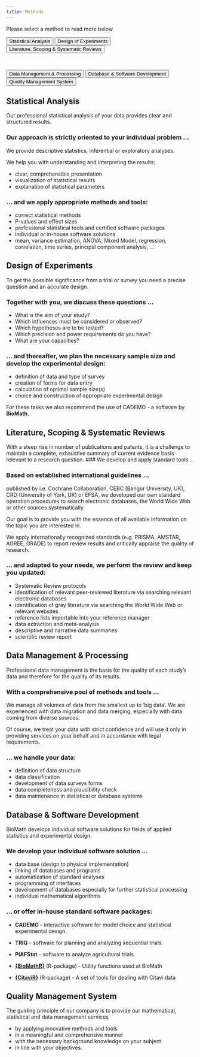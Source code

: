 ```yaml
---
title: Methods
---
```


Please select a method to read more below.

<div class="services-container">
<div class="services-grid-bottom">
<button class="service-card" onclick="showPanel('panel_m1')">Statistical Analysis
</button>
<button class="service-card" onclick="showPanel('panel_m2')">Design of Experiments</button>
<button class="service-card" onclick="showPanel('panel_m3')">Literature, Scoping & Systematic Reviews</button>
</div>

<br>

<div class="services-grid-bottom">
<button class="service-card" onclick="showPanel('panel_m4')">Data Management & Processing</button>
<button class="service-card" onclick="showPanel('panel_m5')">Database & Software Development</button>
<button class="service-card" onclick="showPanel('panel_m6')">Quality Management System</button>
</div>

<!-- Statistical Analysis -->
<div id="panel_m1" class="content-panel">

## Statistical Analysis

Our professional statistical analysis of your data provides clear and structured results.

### Our approach is strictly oriented to your individual problem ...

We provide descriptive statistics, inferential or exploratory analyses.

We help you with understanding and interpreting the results:

- clear, comprehensible presentation
- visualization of statistical results
- explanation of statistical parameters

### ... and we apply appropriate methods and tools:

- correct statistical methods
- P-values and effect sizes
- professional statistical tools and certified software packages
- individual or in-house software solutions
- mean, variance estimation, ANOVA, Mixed Model, regression, correlation, time series, principal component analysis, ...

</div>

<!-- Design of Experiments -->
<div id="panel_m2" class="content-panel">
## Design of Experiments

To get the possible significance from a trial or survey you need a precise question and an accurate design.

### Together with you, we discuss these questions ...

- What is the aim of your study?
- Which influences must be considered or observed?
- Which hypotheses are to be tested?
- Which precision and power requirements do you have?
- What are your capacities?

### ... and thereafter, we plan the necessary sample size and develop the experimental design:

- definition of data and type of survey
- creation of forms for data entry
- calculation of optimal sample size(s)
- choice and construction of appropriate experimental design

For these tasks we also recommend the use of CADEMO - a software by **BioMath**.

</div>

<!-- Literature, Scoping & Systematic Reviews -->
<div id="panel_m3" class="content-panel">
## Literature, Scoping & Systematic Reviews

With a steep rise in number of publications and patents, it is a challenge to maintain a complete, exhaustive summary of current evidence basis relevant to a research question.
### We develop and apply standard tools...

### Based on established international guidelines ...

published by i.e. Cochrane Collaboration, CEBC (Bangor University, UK), CRD (University of York, UK) or EFSA, we developed our own standard operation procedures to search electronic databases, the World Wide Web or other sources systematically.

Our goal is to provide you with the essence of all available information on the topic you are interested in.

We apply internationally recognized standards (e.g. PRISMA, AMSTAR, AGREE, GRADE) to report review results and critically appraise the quality of research.

### ... and adapted to your needs, we perform the review and keep you updated:

- Systematic Review protocols
- identification of relevant peer-reviewed literature via searching relevant electronic databases
- identification of gray literature via searching the World Wide Web or relevant websites
- reference lists importable into your reference manager
- data extraction and meta-analysis
- descriptive and narrative data summaries
- scientific review report

</div>

<!-- Data Management & Processing -->
<div id="panel_m4" class="content-panel">
## Data Management & Processing

Professional data management is the basis for the quality of each study's data and therefore for the quality of its results.

### With a comprehensive pool of methods and tools ...

We manage all volumes of data from the smallest up to ‘big data’. We are experienced with data migration and data merging, especially with data coming from diverse sources.

Of course, we treat your data with strict confidence and will use it only in providing services on your behalf and in accordance with legal requirements.

### ... we handle your data:

- definition of data structure
- data classification
- development of data surveys forms
- data completeness and plausibility check
- data maintenance in statistical or database systems

</div>

<!-- Database & Software Development -->
<div id="panel_m5" class="content-panel">
## Database & Software Development

BioMath develops individual software solutions for fields of applied statistics and experimental design.

### We develop your individual software solution ...

- data base (design to physical implementation)
- linking of databases and programs
- automatization of standard analyses
- programming of interfaces
- development of databases especially for further statistical processing
- individual mathematical algorithms

### ... or offer in-house standard software packages:

- **CADEMO** - interactive software for model choice and statistical experimental design.
- **TRIQ** - software for planning and analyzing sequential trials.
- **PIAFStat** - software to analyze agricultural trials.

- [**{BioMathR}**](https://schmidtpaul.github.io/BioMathR/) (R-package) - Utility functions used at BioMath
- [**{CitaviR}**](https://schmidtpaul.github.io/CitaviR/) (R-package) - A set of tools for dealing with Citavi data

</div>

<!-- Quality Management System -->
<div id="panel_m6" class="content-panel">
## Quality Management System

The guiding principle of our company is to provide our mathematical, statistical and data management services

- by applying innovative methods and tools
- in a meaningful and comprehensive manner
- with the necessary background knowledge on your subject
- in line with your objectives.

</div>
</div>

<script>
function showPanel(panelId) {
  // Hide all panels
  document.querySelectorAll('.content-panel').forEach(panel => {
    panel.classList.remove('active');
  });
  
  // Remove active class from all buttons
  document.querySelectorAll('.service-card').forEach(button => {
    button.classList.remove('active');
  });
  
  // Show selected panel
  document.getElementById(panelId).classList.add('active');
  
  // Add active class to clicked button
  event.currentTarget.classList.add('active');
}

// Initialize with first panel and button active
showPanel('panel_m1');
document.querySelector('.service-card').classList.add('active');

// Keep the DOMContentLoaded event to ensure initialization if script loads late
document.addEventListener('DOMContentLoaded', function() {
  showPanel('panel_m1');
  document.querySelector('.service-card').classList.add('active');
});
</script>